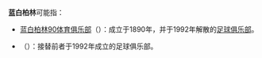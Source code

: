 '''蓝白柏林'''可能指：
*[[蓝白柏林90体育俱乐部|蓝白柏林90体育俱乐部]]（{{lang-de|'''Sportliche Vereinigung Blau-Weiß 1890 e. V.'''}}）：成立于1890年，并于1992年解散的[[足球俱乐部|足球俱乐部]]。
*{{link-en|蓝白柏林体育俱乐部|SV Blau Weiss Berlin}}（{{lang-de|'''SV Blau Weiss Berlin e.V.'''}}）：接替前者于1992年成立的足球俱乐部。

{{消歧義|B|Cat=四字譯名消歧義}}